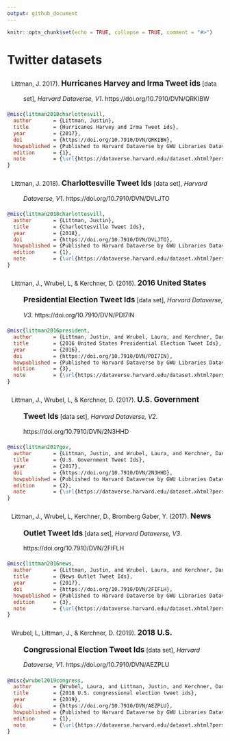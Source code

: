 ```yaml
---
output: github_document
---
```


```r
knitr::opts_chunk$set(echo = TRUE, collapse = TRUE, comment = "#>")
```


# Twitter datasets


<div class="citation">
+ Littman, J. 2017). **Hurricanes Harvey and Irma Tweet ids** [data set], *Harvard Dataverse, V1*. https://doi.org/10.7910/DVN/QRKIBW
</div>

```bib
@misc{littman2018charlottesvill,
  author       = {Littman, Justin},
  title        = {Hurricanes Harvey and Irma Tweet ids},
  year         = {2017},
  doi          = {https://doi.org/10.7910/DVN/QRKIBW},
  howpublished = {Published to Harvard Dataverse by GWU Libraries Dataverse},
  edition      = {1},
  note         = {\url{https://dataverse.harvard.edu/dataset.xhtml?persistentId=doi:10.7910/DVN/QRKIBW}}
}
```


<div class="citation">
+ Littman, J. 2018). **Charlottesville Tweet Ids** [data set], *Harvard Dataverse, V1*. https://doi.org/10.7910/DVN/DVLJTO
</div>

```bib
@misc{littman2018charlottesvill,
  author       = {Littman, Justin},
  title        = {Charlottesville Tweet Ids},
  year         = {2018},
  doi          = {https://doi.org/10.7910/DVN/DVLJTO},
  howpublished = {Published to Harvard Dataverse by GWU Libraries Dataverse},
  edition      = {1},
  note         = {\url{https://dataverse.harvard.edu/dataset.xhtml?persistentId=doi:10.7910/DVN/DVLJTO}}
}
```



<div class="citation">
+ Littman, J., Wrubel, L, & Kerchner, D. (2016). **2016 United States Presidential Election Tweet Ids** [data set], *Harvard Dataverse, V3*. https://doi.org/10.7910/DVN/PDI7IN
</div>

```bib
@misc{littman2016president,
  author       = {Littman, Justin, and Wrubel, Laura, and Kerchner, Dan},
  title        = {2016 United States Presidential Election Tweet Ids},
  year         = {2016},
  doi          = {https://doi.org/10.7910/DVN/PDI7IN},
  howpublished = {Published to Harvard Dataverse by GWU Libraries Dataverse},
  edition      = {3},
  note         = {\url{https://dataverse.harvard.edu/dataset.xhtml?persistentId=doi:10.7910/DVN/PDI7IN}}
}
```


<div class="citation">
+ Littman, J., Wrubel, L, & Kerchner, D. (2017). **U.S. Government Tweet Ids** [data set], *Harvard Dataverse, V2*. https://doi.org/10.7910/DVN/2N3HHD
</div>

```bib
@misc{littman2017gov,
  author       = {Littman, Justin, and Wrubel, Laura, and Kerchner, Dan},
  title        = {U.S. Government Tweet Ids},
  year         = {2017},
  doi          = {https://doi.org/10.7910/DVN/2N3HHD},
  howpublished = {Published to Harvard Dataverse by GWU Libraries Dataverse},
  edition      = {2},
  note         = {\url{https://dataverse.harvard.edu/dataset.xhtml?persistentId=doi:10.7910/DVN/2N3HHD}}
}
```


<div class="citation">
+ Littman, J., Wrubel, L, Kerchner, D., Bromberg Gaber, Y. (2017). **News Outlet Tweet Ids** [data set], *Harvard Dataverse, V3*. https://doi.org/10.7910/DVN/2FIFLH
</div>

```bib
@misc{littman2016news,
  author       = {Littman, Justin, and Wrubel, Laura, and Kerchner, Dan, Bromberg Gaber, Yonah},
  title        = {News Outlet Tweet Ids},
  year         = {2017},
  doi          = {https://doi.org/10.7910/DVN/2FIFLH},
  howpublished = {Published to Harvard Dataverse by GWU Libraries Dataverse},
  edition      = {3},
  note         = {\url{https://dataverse.harvard.edu/dataset.xhtml?persistentId=doi:=10.7910/DVN/2FIFLH}}
}
```



<div class="citation">
+ Wrubel, L, Littman, J., & Kerchner, D. (2019). **2018 U.S. Congressional Election Tweet Ids** [data set], *Harvard Dataverse, V1*. https://doi.org/10.7910/DVN/AEZPLU
</div>

```bib
@misc{wrubel2019congress,
  author       = {Wrubel, Laura, and Littman, Justin, and Kerchner, Dan},
  title        = {2018 U.S. congressional election tweet ids},
  year         = {2019},
  doi          = {https://doi.org/10.7910/DVN/AEZPLU},
  howpublished = {Published to Harvard Dataverse by GWU Libraries Dataverse},
  edition      = {1},
  note         = {\url{https://dataverse.harvard.edu/dataset.xhtml?persistentId=doi:10.7910/DVN/AEZPLU}}
}
```





<style>
.citation ul {
  list-style-type: none;
}
.citation strong {
  font-size: 125%;
}
.citation li {
  text-indent: -2em;
  margin-left: 1em;
  line-height: 2.25;
  margin-top: 0em;
  margin-bottom: 0em;
}
</style>
